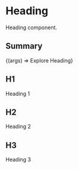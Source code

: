 
<Meta title="Atoms/Heading" component={Heading} />

# Heading

Heading component.

## Summary

<Canvas>
  <Story 
  name="Explorer"
  args={{
    level: 1,
    renderAs: HeadingFontStyle.h2
  }}
  > 
    {(args) => <Heading { ...args }>Explore Heading</Heading>}
  </Story>
</Canvas>

## H1

<Canvas>
  <Story name="h1">
    <Heading level={1}>Heading 1</Heading>
  </Story>
</Canvas>

## H2

<Canvas>
  <Story name="h2">
    <Heading level={2}>Heading 2</Heading>
  </Story>
</Canvas>

## H3

<Canvas>
  <Story name="h3">
    <Heading level={3}>Heading 3</Heading>
  </Story>
</Canvas>
